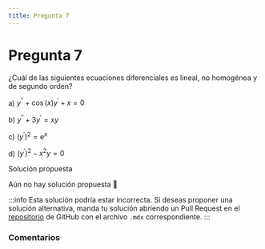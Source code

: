 ```yaml
---
title: Pregunta 7
---
```



# Pregunta 7

¿Cuál de las siguientes ecuaciones diferenciales es lineal, no homogénea y de segundo orden?

a) $y^{\prime \prime}+\cos (x) y^{\prime}+x=0$

b) $y^{\prime \prime}+3 y^{\prime}=x y$

c) $\left(y^{\prime}\right)^2=\mathrm{e}^x$

d) $\left(y^{\prime}\right)^2-x^2 y=0$

<MDXDetails>
<summary>Solución propuesta</summary>

Aún no hay solución propuesta 🥲

:::info
Esta solución podría estar incorrecta. Si deseas proponer una solución alternativa, manda tu solución abriendo
un Pull Request en el [repositorio](https://github.com/crow-rojas/apuntes-fundamentals/pulls) de GitHub con el archivo
`.mdx` correspondiente.
:::

</MDXDetails>

### Comentarios

<Disqus
  url="https://crow-rojas.github.io/apuntes-fundamentals/docs/mathematics/differential-equations/exercises/2024-2/p07"
  identifier="docs/mathematics/differential-equations/exercises/2024-2/p07"
  title="2024-2 Ecuaciones Diferenciales - Pregunta 07"
/>
